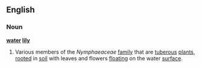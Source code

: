 ==English==
===Noun===
'''[[water]] [[lily]]'''
{{wikipedia}}
# Various members of the ''Nymphaeaceae'' [[family]] that are [[tuberous]] [[plant]]s, [[root]]ed in [[soil]] with leaves and flowers [[float]]ing on the water [[surface]].